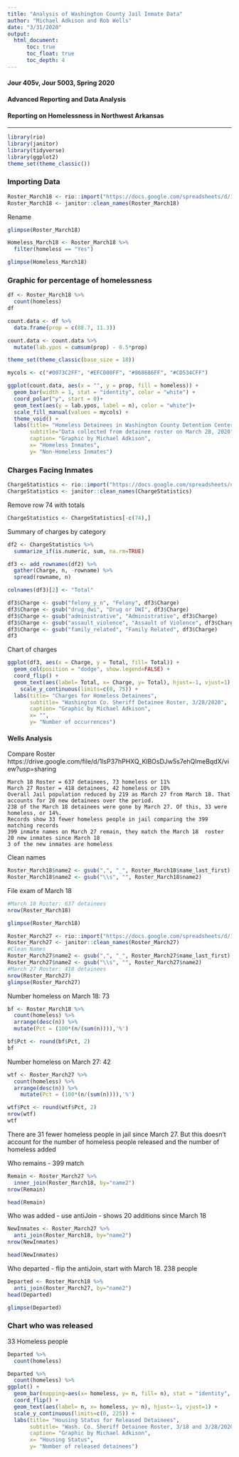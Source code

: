 ```yaml
---
title: "Analysis of Washington County Jail Inmate Data"
author: "Michael Adkison and Rob Wells"
date: "3/31/2020"
output: 
  html_document:
      toc: true
      toc_float: true
      toc_depth: 4
---
```

 

#### Jour 405v, Jour 5003, Spring 2020    

#### Advanced Reporting and Data Analysis

#### Reporting on Homelessness in Northwest Arkansas

--------------------------------------------------------------------



```r
library(rio)
library(janitor)
library(tidyverse)
library(ggplot2)
theme_set(theme_classic())
```
### Importing Data
```r
Roster_March18 <- rio::import("https://docs.google.com/spreadsheets/d/1lsP37hPHXQ_KlBOsDJw5s7ehQlmeBqdX/edit#gid=814904708", which = "March18Roster")
Roster_March18 <- janitor::clean_names(Roster_March18)
```

Rename
```r
glimpse(Roster_March18)
```

```r
Homeless_March18 <- Roster_March18 %>%
  filter(homeless == "Yes")
```

```r
glimpse(Homeless_March18)
```

### Graphic for percentage of homelessness

```r
df <- Roster_March18 %>%
  count(homeless)
df
```

```r
count.data <- df %>% 
  data.frame(prop = c(88.7, 11.3))
```

```r
count.data <- count.data %>%
  mutate(lab.ypos = cumsum(prop) - 0.5*prop)

theme_set(theme_classic(base_size = 18))

mycols <- c("#0073C2FF", "#EFC000FF", "#868686FF", "#CD534CFF")

ggplot(count.data, aes(x = "", y = prop, fill = homeless)) +
  geom_bar(width = 1, stat = "identity", color = "white") +
  coord_polar("y", start = 0)+
  geom_text(aes(y = lab.ypos, label = n), color = "white")+
  scale_fill_manual(values = mycols) +
  theme_void() +
  labs(title= "Homeless Detainees in Washington County Detention Center",
       subtitle="Data collected from detainee roster on March 28, 2020",
       caption= "Graphic by Michael Adkison",
       x= "Homeless Inmates",
       y= "Non-Homeless Inmates")
```


### Charges Facing Inmates

```r
ChargeStatistics <- rio::import("https://docs.google.com/spreadsheets/d/1lsP37hPHXQ_KlBOsDJw5s7ehQlmeBqdX/edit#gid=1846079051", which = "March18ChargeStats")
ChargeStatistics <- janitor::clean_names(ChargeStatistics)
```

Remove row 74 with totals
```r
ChargeStatistics <- ChargeStatistics[-c(74),] 
```
Summary of charges by category
```r
df2 <- ChargeStatistics %>% 
  summarize_if(is.numeric, sum, na.rm=TRUE)

df3 <- add_rownames(df2) %>% 
  gather(Charge, n, -rowname) %>% 
  spread(rowname, n) 

colnames(df3)[2] <- "Total"

df3$Charge <- gsub("felony_y_n", "Felony", df3$Charge)
df3$Charge <- gsub("drug_dwi", "Drug or DWI", df3$Charge)
df3$Charge <- gsub("administrative", "Administrative", df3$Charge)
df3$Charge <- gsub("assault_violence", "Assault of Violence", df3$Charge)
df3$Charge <- gsub("family_related", "Family Related", df3$Charge)
df3
```
Chart of charges

```r
ggplot(df3, aes(x = Charge, y = Total, fill= Total)) +
  geom_col(position = "dodge", show.legend=FALSE) +
  coord_flip() +   
  geom_text(aes(label= Total, x= Charge, y= Total), hjust=-1, vjust=1) +
    scale_y_continuous(limits=c(0, 75)) +
  labs(title= "Charges for Homeless Detainees",
       subtitle= "Washington Co. Sheriff Detainee Roster, 3/28/2020",
       caption= "Graphic by Michael Adkison",
       x= "",
       y= "Number of occurrences")
```

#### Wells Analysis
Compare Roster
https://drive.google.com/file/d/1lsP37hPHXQ_KlBOsDJw5s7ehQlmeBqdX/view?usp=sharing

    
    March 18 Roster = 637 detainees, 73 homeless or 11%
    March 27 Roster = 418 detainees, 42 homeless or 10%
    Overall Jail population reduced by 219 as March 27 from March 18. That accounts for 20 new detainees over the period.
    238 of the March 18 detainees were gone by March 27. Of this, 33 were homeless, or 14%.
    Records show 33 fewer homeless people in jail comparing the 399 matching records
    399 inmate names on March 27 remain, they match the March 18  roster
    20 new inmates since March 18
    3 of the new inmates are homeless
    
Clean names
```r
Roster_March18$name2 <- gsub(",", "_", Roster_March18$name_last_first)
Roster_March18$name2 <- gsub("\\s", "", Roster_March18$name2)
```
File exam of March 18

```r
#March 18 Roster: 637 detainees
nrow(Roster_March18)
```

```r
glimpse(Roster_March18)
```


```r
Roster_March27 <- rio::import("https://docs.google.com/spreadsheets/d/1lsP37hPHXQ_KlBOsDJw5s7ehQlmeBqdX/edit#gid=1284726909", which = "March27Roster")
Roster_March27 <- janitor::clean_names(Roster_March27)
#Clean Names
Roster_March27$name2 <- gsub(",", "_", Roster_March27$name_last_first)
Roster_March27$name2 <- gsub("\\s", "", Roster_March27$name2)
#March 27 Roster: 418 detainees
nrow(Roster_March27)
glimpse(Roster_March27)
```

Number homeless on March 18: 73
```r
bf <- Roster_March18 %>% 
  count(homeless) %>% 
  arrange(desc(n)) %>% 
  mutate(Pct = (100*(n/(sum(n)))),'%') 

bf$Pct <- round(bf$Pct, 2)
bf

```
Number homeless on March 27: 42
```r
wtf <- Roster_March27 %>% 
  count(homeless) %>% 
  arrange(desc(n)) %>% 
    mutate(Pct = (100*(n/(sum(n)))),'%') 

wtf$Pct <- round(wtf$Pct, 2)
nrow(wtf)
wtf
```
There are 31 fewer homeless people in jail since March 27. But this doesn't account for the number of homeless people released and the number of homeless added

Who remains - 399 match
```r
Remain <- Roster_March27 %>% 
  inner_join(Roster_March18, by="name2")
nrow(Remain)
```
```r
head(Remain)
```


Who was added - use antiJoin - shows 20 additions since March 18

```r
NewInmates <- Roster_March27 %>% 
  anti_join(Roster_March18, by="name2")
nrow(NewInmates)
```
```r
head(NewInmates)
```


Who departed - flip the antiJoin, start with March 18. 238 people

```r
Departed <- Roster_March18 %>% 
  anti_join(Roster_March27, by="name2")
head(Departed)
```

```r
glimpse(Departed)
```
### Chart who was released
33 Homeless people
```r
Departed %>% 
  count(homeless)
```



```r
Departed %>% 
  count(homeless) %>% 
ggplot() +
  geom_bar(mapping=aes(x= homeless, y= n, fill= n), stat = "identity", show.legend = FALSE) +
  coord_flip() +   
  geom_text(aes(label= n, x= homeless, y= n), hjust=-1, vjust=1) +
  scale_y_continuous(limits=c(0, 225)) +
  labs(title= "Housing Status for Released Detainees",
       subtitle= "Wash. Co. Sheriff Detainee Roster, 3/18 and 3/28/2020",
       caption= "Graphic by Michael Adkison",
       x= "Housing Status",
       y= "Number of released detainees")
```

